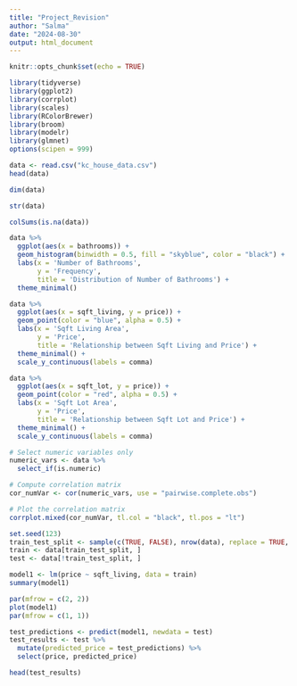 ---
title: "Project_Revision"
author: "Salma"
date: "2024-08-30"
output: html_document
---

```{r setup, include=FALSE}
knitr::opts_chunk$set(echo = TRUE)
```

```{r}
library(tidyverse)
library(ggplot2)
library(corrplot)
library(scales)
library(RColorBrewer)
library(broom)
library(modelr)
library(glmnet)
options(scipen = 999)
```

```{r}
data <- read.csv("kc_house_data.csv")
head(data)
```

```{r}
dim(data)
```

```{r}
str(data)
```

```{r}
colSums(is.na(data))
```

```{r}
data %>%
  ggplot(aes(x = bathrooms)) +
  geom_histogram(binwidth = 0.5, fill = "skyblue", color = "black") +
  labs(x = 'Number of Bathrooms', 
       y = 'Frequency', 
       title = 'Distribution of Number of Bathrooms') +
  theme_minimal()

```


```{r}
data %>%
  ggplot(aes(x = sqft_living, y = price)) +
  geom_point(color = "blue", alpha = 0.5) +
  labs(x = 'Sqft Living Area', 
       y = 'Price',
       title = 'Relationship between Sqft Living and Price') +
  theme_minimal() +
  scale_y_continuous(labels = comma)
```

```{r}
data %>%
  ggplot(aes(x = sqft_lot, y = price)) +
  geom_point(color = "red", alpha = 0.5) +
  labs(x = 'Sqft Lot Area', 
       y = 'Price',
       title = 'Relationship between Sqft Lot and Price') +
  theme_minimal() +
  scale_y_continuous(labels = comma)
```

```{r}
# Select numeric variables only
numeric_vars <- data %>%
  select_if(is.numeric) 

# Compute correlation matrix
cor_numVar <- cor(numeric_vars, use = "pairwise.complete.obs")

# Plot the correlation matrix
corrplot.mixed(cor_numVar, tl.col = "black", tl.pos = "lt")
```

```{r}
set.seed(123)
train_test_split <- sample(c(TRUE, FALSE), nrow(data), replace = TRUE, prob = c(0.7, 0.3))
train <- data[train_test_split, ]
test <- data[!train_test_split, ]
```

```{r}
model1 <- lm(price ~ sqft_living, data = train)
summary(model1)
```

```{r}
par(mfrow = c(2, 2))
plot(model1)
par(mfrow = c(1, 1))
```

```{r}
test_predictions <- predict(model1, newdata = test)
test_results <- test %>%
  mutate(predicted_price = test_predictions) %>%
  select(price, predicted_price)

head(test_results)

```

